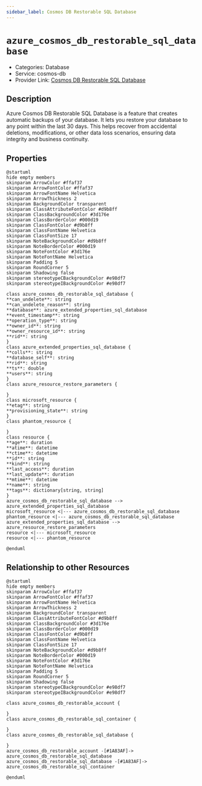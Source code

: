 ```yaml
---
sidebar_label: Cosmos DB Restorable SQL Database
---
```


# `azure_cosmos_db_restorable_sql_database`

- Categories: Database
- Service: cosmos-db
- Provider Link: [Cosmos DB Restorable SQL Database](https://learn.microsoft.com/en-us/azure/cosmos-db/sql/how-to-restore-database)

## Description
Azure Cosmos DB Restorable SQL Database is a feature that creates automatic backups of your database. It lets you restore your database to any point within the last 30 days. This helps recover from accidental deletions, modifications, or other data loss scenarios, ensuring data integrity and business continuity.

## Properties
<ZoomPanPinch>

```kroki imgType="plantuml" imgAlt="Diagram of Cosmos DB Restorable SQL Database data model"
@startuml
hide empty members
skinparam ArrowColor #ffaf37
skinparam ArrowFontColor #ffaf37
skinparam ArrowFontName Helvetica
skinparam ArrowThickness 2
skinparam BackgroundColor transparent
skinparam ClassAttributeFontColor #d9b8ff
skinparam ClassBackgroundColor #3d176e
skinparam ClassBorderColor #000d19
skinparam ClassFontColor #d9b8ff
skinparam ClassFontName Helvetica
skinparam ClassFontSize 17
skinparam NoteBackgroundColor #d9b8ff
skinparam NoteBorderColor #000d19
skinparam NoteFontColor #3d176e
skinparam NoteFontName Helvetica
skinparam Padding 5
skinparam RoundCorner 5
skinparam Shadowing false
skinparam stereotypeCBackgroundColor #e98df7
skinparam stereotypeIBackgroundColor #e98df7

class azure_cosmos_db_restorable_sql_database {
**can_undelete**: string
**can_undelete_reason**: string
**database**: azure_extended_properties_sql_database
**event_timestamp**: string
**operation_type**: string
**owner_id**: string
**owner_resource_id**: string
**rid**: string
}
class azure_extended_properties_sql_database {
**colls**: string
**database_self**: string
**rid**: string
**ts**: double
**users**: string
}
class azure_resource_restore_parameters {

}
class microsoft_resource {
**etag**: string
**provisioning_state**: string
}
class phantom_resource {

}
class resource {
**age**: duration
**atime**: datetime
**ctime**: datetime
**id**: string
**kind**: string
**last_access**: duration
**last_update**: duration
**mtime**: datetime
**name**: string
**tags**: dictionary[string, string]
}
azure_cosmos_db_restorable_sql_database --> azure_extended_properties_sql_database
microsoft_resource <|--- azure_cosmos_db_restorable_sql_database
phantom_resource <|--- azure_cosmos_db_restorable_sql_database
azure_extended_properties_sql_database --> azure_resource_restore_parameters
resource <|--- microsoft_resource
resource <|--- phantom_resource

@enduml
```

</ZoomPanPinch>


## Relationship to other Resources
<ZoomPanPinch>

```kroki imgType="plantuml" imgAlt="Diagram of Cosmos DB Restorable SQL Database resource relationships"
@startuml
hide empty members
skinparam ArrowColor #ffaf37
skinparam ArrowFontColor #ffaf37
skinparam ArrowFontName Helvetica
skinparam ArrowThickness 2
skinparam BackgroundColor transparent
skinparam ClassAttributeFontColor #d9b8ff
skinparam ClassBackgroundColor #3d176e
skinparam ClassBorderColor #000d19
skinparam ClassFontColor #d9b8ff
skinparam ClassFontName Helvetica
skinparam ClassFontSize 17
skinparam NoteBackgroundColor #d9b8ff
skinparam NoteBorderColor #000d19
skinparam NoteFontColor #3d176e
skinparam NoteFontName Helvetica
skinparam Padding 5
skinparam RoundCorner 5
skinparam Shadowing false
skinparam stereotypeCBackgroundColor #e98df7
skinparam stereotypeIBackgroundColor #e98df7

class azure_cosmos_db_restorable_account {

}
class azure_cosmos_db_restorable_sql_container {

}
class azure_cosmos_db_restorable_sql_database {

}
azure_cosmos_db_restorable_account -[#1A83AF]-> azure_cosmos_db_restorable_sql_database
azure_cosmos_db_restorable_sql_database -[#1A83AF]-> azure_cosmos_db_restorable_sql_container

@enduml
```

</ZoomPanPinch>




